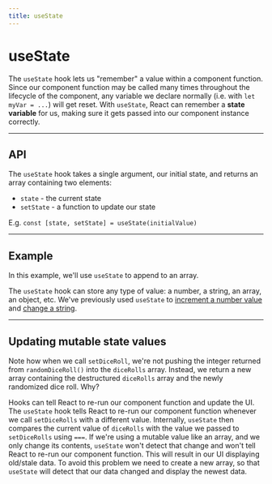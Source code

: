 ```yaml
---
title: useState
---
```



# useState

<Author name="@msyleung" url="https://twitter.com/msyleung" />

The `useState` hook lets us "remember" a value within a component function. Since our component function may be called many times throughout the lifecycle of the component, any variable we declare normally (i.e. with `let myVar = ...`) will get reset. With `useState`, React can remember a **state variable** for us, making sure it gets passed into our component instance correctly.

---

## API

The `useState` hook takes a single argument, our initial state, and returns an array containing two elements:

- `state` - the current state
- `setState` - a function to update our state

E.g. `const [state, setState] = useState(initialValue)`

---

## Example

In this example, we'll use `useState` to append to an array.

The `useState` hook can store any type of value: a number, a string, an array, an object, etc. We've previously used `useState` to [increment a number value](/react/events) and [change a string](/react/user_input).

<Example code={useStateArray} />

---

## Updating mutable state values

Note how when we call `setDiceRoll`, we're not pushing the integer returned from `randomDiceRoll()` into the `diceRolls` array. Instead, we return a new array containing the destructured `diceRolls` array and the newly randomized dice roll. Why?

Hooks can tell React to re-run our component function and update the UI. The `useState` hook tells React to re-run our component function whenever we call `setDiceRolls` with a different value. Internally, `useState` then compares the current value of `diceRolls` with the value we passed to `setDiceRolls` using `===`. If we're using a mutable value like an array, and we only change its contents, `useState` won't detect that change and won't tell React to re-run our component function. This will result in our UI displaying old/stale data. To avoid this problem we need to create a new array, so that `useState` will detect that our data changed and display the newest data.
